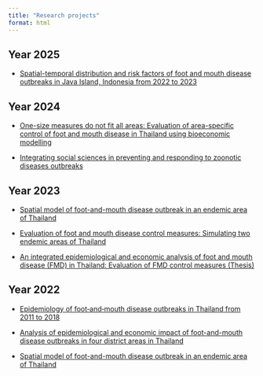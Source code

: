 ```yaml
---
title: "Research projects"
format: html
---
```


## Year 2025

-   [Spatial-temporal distribution and risk factors of foot and mouth disease outbreaks in Java Island, Indonesia from 2022 to 2023](https://link.springer.com/article/10.1186/s12917-025-04621-2)\

## Year 2024

-   [One-size measures do not fit all areas: Evaluation of area-specific control of foot and mouth disease in Thailand using bioeconomic modelling](https://www.sciencedirect.com/science/article/pii/S0167587724002459)

-   [Integrating social sciences in preventing and responding to zoonotic diseases outbreaks](https://research.wur.nl/en/publications/integrating-social-sciences-in-preventing-and-responding-to-zoono)\

## Year 2023

-   [Spatial model of foot-and-mouth disease outbreak in an endemic area of Thailand](https://www.sciencedirect.com/science/article/pii/S0167587721002129)

-   [Evaluation of foot and mouth disease control measures: Simulating two endemic areas of Thailand](https://www.sciencedirect.com/science/article/pii/S016758772300209X)

-   [An integrated epidemiological and economic analysis of foot and mouth disease (FMD) in Thailand: Evaluation of FMD control measures (Thesis)](https://edepot.wur.nl/635611)\

## Year 2022

-   [Epidemiology of foot‐and‐mouth disease outbreaks in Thailand from 2011 to 2018](https://onlinelibrary.wiley.com/doi/pdfdirect/10.1111/tbed.14754)

-   [Analysis of epidemiological and economic impact of foot-and-mouth disease outbreaks in four district areas in Thailand](https://www.frontiersin.org/journals/veterinary-science/articles/10.3389/fvets.2022.904630/full)

-   [Spatial model of foot-and-mouth disease outbreak in an endemic area of Thailand](Spatial%20model%20of%20foot-and-mouth%20disease%20outbreak%20in%20an%20endemic%20area%20of%20Thailand)
